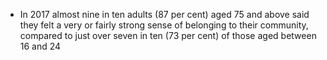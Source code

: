 * In 2017 almost nine in ten adults (87 per cent) aged 75 and above said they felt a very or fairly strong sense of belonging to their community, compared to just over seven in ten (73 per cent) of those aged between 16 and 24
